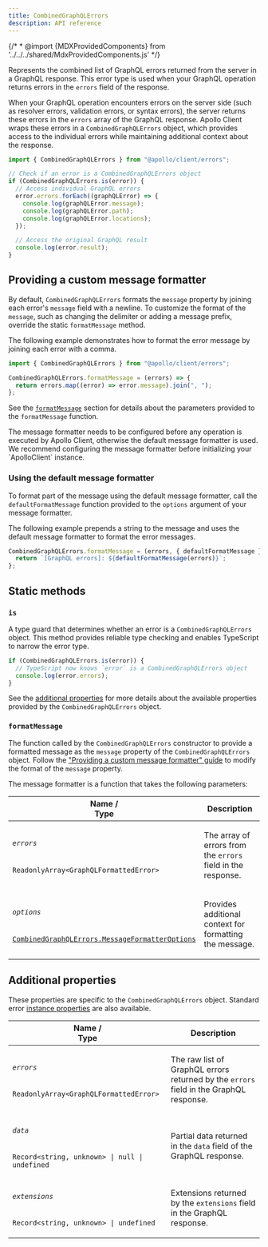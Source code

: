 ```yaml
---
title: CombinedGraphQLErrors
description: API reference
---
```


{/* * @import {MDXProvidedComponents} from '../../../shared/MdxProvidedComponents.js' */}

Represents the combined list of GraphQL errors returned from the server in a GraphQL response. This error type is used when your GraphQL operation returns errors in the `errors` field of the response.

When your GraphQL operation encounters errors on the server side (such as resolver errors, validation errors, or syntax errors), the server returns these errors in the `errors` array of the GraphQL response. Apollo Client wraps these errors in a `CombinedGraphQLErrors` object, which provides access to the individual errors while maintaining additional context about the response.

```ts
import { CombinedGraphQLErrors } from "@apollo/client/errors";

// Check if an error is a CombinedGraphQLErrors object
if (CombinedGraphQLErrors.is(error)) {
  // Access individual GraphQL errors
  error.errors.forEach((graphQLError) => {
    console.log(graphQLError.message);
    console.log(graphQLError.path);
    console.log(graphQLError.locations);
  });

  // Access the original GraphQL result
  console.log(error.result);
}
```

## Providing a custom message formatter

By default, `CombinedGraphQLErrors` formats the `message` property by joining each error's `message` field with a newline. To customize the format of the `message`, such as changing the delimiter or adding a message prefix, override the static `formatMessage` method.

The following example demonstrates how to format the error message by joining each error with a comma.

```ts
import { CombinedGraphQLErrors } from "@apollo/client/errors";

CombinedGraphQLErrors.formatMessage = (errors) => {
  return errors.map((error) => error.message).join(", ");
};
```

See the [`formatMessage`](#formatmessage) section for details about the parameters provided to the `formatMessage` function.

<Note>
  The message formatter needs to be configured before any operation is executed
  by Apollo Client, otherwise the default message formatter is used. We
  recommend configuring the message formatter before initializing your
  `ApolloClient` instance.
</Note>

### Using the default message formatter

To format part of the message using the default message formatter, call the `defaultFormatMessage` function provided to the `options` argument of your message formatter.

The following example prepends a string to the message and uses the default message formatter to format the error messages.

```ts
CombinedGraphQLErrors.formatMessage = (errors, { defaultFormatMessage }) => {
  return `[GraphQL errors]: ${defaultFormatMessage(errors)}`;
};
```

## Static methods

### `is`

A type guard that determines whether an error is a `CombinedGraphQLErrors` object. This method provides reliable type checking and enables TypeScript to narrow the error type.

```ts
if (CombinedGraphQLErrors.is(error)) {
  // TypeScript now knows `error` is a CombinedGraphQLErrors object
  console.log(error.errors);
}
```

See the [additional properties](#additional-properties) for more details about the available properties provided by the `CombinedGraphQLErrors` object.

### `formatMessage`

The function called by the `CombinedGraphQLErrors` constructor to provide a formatted message as the `message` property of the `CombinedGraphQLErrors` object. Follow the ["Providing a custom message formatter" guide](#providing-a-custom-message-formatter) to modify the format of the `message` property.

The message formatter is a function that takes the following parameters:

<table class="field-table">
  <thead>
    <tr>
      <th>Name /<br/>Type</th>
      <th>Description</th>
    </tr>
  </thead>

<tbody>

<tr class="required">
<td>

###### `errors`

`ReadonlyArray<GraphQLFormattedError>`

</td>
<td>

The array of errors from the `errors` field in the response.

</td>
</tr>

<tr>
<td>

###### `options`

[`CombinedGraphQLErrors.MessageFormatterOptions`](#combinedgraphqlerrors.messageformatteroptions)

</td>
<td>

Provides additional context for formatting the message.

</td>
</tr>

</tbody>
</table>

<InterfaceDetails
  canonicalReference="@apollo/client!CombinedGraphQLErrors.MessageFormatterOptions:interface"
  headingLevel={4}
  displayName="CombinedGraphQLErrors.MessageFormatterOptions"
/>

## Additional properties

These properties are specific to the `CombinedGraphQLErrors` object. Standard error [instance properties](https://developer.mozilla.org/en-US/docs/Web/JavaScript/Reference/Global_Objects/Error#instance_properties) are also available.

<table class="field-table">
  <thead>
    <tr>
      <th>Name /<br/>Type</th>
      <th>Description</th>
    </tr>
  </thead>

<tbody>

<tr>
<td>

###### `errors`

`ReadonlyArray<GraphQLFormattedError>`

</td>
<td>

The raw list of GraphQL errors returned by the `errors` field in the GraphQL response.

</td>
</tr>

<tr>
<td>

###### `data`

`Record<string, unknown> | null | undefined`

</td>
<td>

Partial data returned in the `data` field of the GraphQL response.

</td>
</tr>

<tr>
<td>

###### `extensions`

`Record<string, unknown> | undefined`

</td>
<td>

Extensions returned by the `extensions` field in the GraphQL response.

</td>
</tr>

</tbody>
</table>
